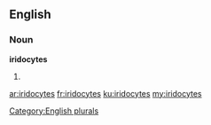 ==English==

===Noun===
'''iridocytes'''

# {{plural of|[[iridocyte]]}}

[[Category:English plurals]]

[[ar:iridocytes]]
[[fr:iridocytes]]
[[ku:iridocytes]]
[[my:iridocytes]]